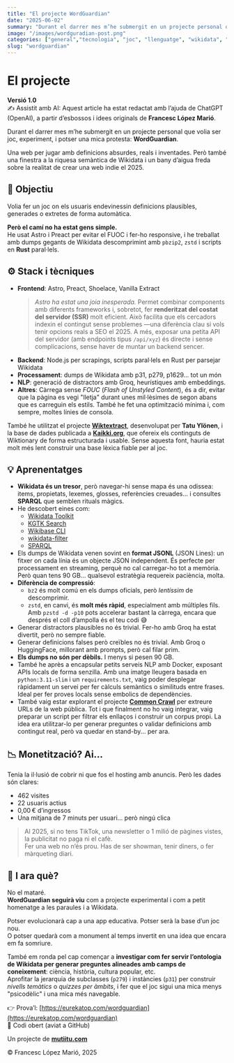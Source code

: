 ```yaml
---
title: "El projecte WordGuardian"
date: "2025-06-02"
summary: "Durant el darrer mes m’he submergit en un projecte personal que volia ser joc, experiment, i potser una mica protesta: **WordGuardian**. Una web per jugar amb definicions absurdes, reals i inventades. Però també una finestra a la riquesa semàntica de Wikidata i un bany d’aigua freda sobre la realitat de crear una web indie el 2025."
image: "/images/wordguradian-post.png" 
categories: ["general","tecnologia", "joc", "llenguatge", "wikidata", "astro", "webindie"]
slug: "wordguardian"
---
```


# El projecte   
**Versió 1.0**  
✍️ Assistit amb AI: Aquest article ha estat redactat amb l’ajuda de ChatGPT (OpenAI), a partir d’esbossos i idees originals de **Francesc López Marió**.

Durant el darrer mes m’he submergit en un projecte personal que volia ser joc, experiment, i potser una mica protesta: **WordGuardian**.

Una web per jugar amb definicions absurdes, reals i inventades. Però també una finestra a la riquesa semàntica de Wikidata i un bany d’aigua freda sobre la realitat de crear una web indie el 2025.

## 🧩 Objectiu  
Volia fer un joc on els usuaris endevinessin definicions plausibles, generades o extretes de forma automàtica.  

**Però el camí no ha estat gens simple.**  
He usat Astro i Preact per evitar el FUOC i fer-ho responsive, i he treballat amb dumps gegants de Wikidata descomprimint amb `pbzip2`, `zstd` i scripts en **Rust** paral·lels.

## ⚙️ Stack i tècniques  

- **Frontend**: Astro, Preact, Shoelace, Vanilla Extract  
  > *Astro ha estat una joia inesperada.* Permet combinar components amb diferents frameworks i, sobretot, fer **renderitzat del costat del servidor (SSR)** molt eficient. Això facilita que els cercadors indexin el contingut sense problemes —una diferència clau si vols tenir opcions reals a SEO el 2025. A més, exposar una petita API del servidor (amb endpoints tipus `/api/xyz`) és directe i sense complicacions, sense haver de muntar un backend sencer.  
- **Backend**: Node.js per scrapings, scripts paral·lels en Rust per parsejar Wikidata  
- **Processament**: dumps de Wikidata amb p31, p279, p1629... tot un món  
- **NLP**: generació de distractors amb Groq, heurístiques amb embeddings.
- **Altres**: Càrrega sense *FOUC* (*Flash of Unstyled Content*), és a dir, evitar que la pàgina es vegi "lletja" durant unes mil·lèsimes de segon abans que es carreguin els estils. També he fet una optimització mínima i, com sempre, moltes línies de consola.

També he utilitzat el projecte [**Wiktextract**](https://github.com/tatuylonen/wiktextract), desenvolupat per **Tatu Ylönen**, i la base de dades publicada a [**Kaikki.org**](https://kaikki.org), que ofereix els continguts de Wiktionary de forma estructurada i usable. Sense aquesta font, hauria estat molt més lent construir una base lèxica fiable per al joc.

## 💡 Aprenentatges  

- **Wikidata és un tresor**, però navegar-hi sense mapa és una odissea: items, propietats, lexemes, glosses, referències creuades... i consultes **SPARQL** que semblen rituals màgics.  
- He descobert eines com:
  - [Wikidata Toolkit](https://github.com/Wikidata-Toolkit/Wikidata-Toolkit)  
  - [KGTK Search](https://github.com/usc-isi-i2/kgtk-search)  
  - [Wikibase CLI](https://github.com/maxlath/wikibase-cli/tree/main)  
  - [wikidata-filter](https://github.com/alexkreidler/wikidata-filter)  
  - [SPARQL](https://en.wikipedia.org/wiki/SPARQL)
- Els dumps de Wikidata venen sovint en **format JSONL** (JSON Lines): un fitxer on cada línia és un objecte JSON independent. És perfecte per processament en streaming, perquè no cal carregar-ho tot a memòria. Però quan tens 90 GB... qualsevol estratègia requereix paciència, molta.
- **Diferència de compressió**:  
  - `bz2` és molt comú en els dumps oficials, però *lentíssim* de descomprimir.  
  - `zstd`, en canvi, és **molt més ràpid**, especialment amb múltiples fils. Amb `pzstd -d -p10` pots accelerar bastant la càrrega, encara que després el coll d’ampolla és el teu codi 😅
- Generar distractors plausibles no és trivial. Fer-ho amb Groq ha estat divertit, però no sempre fiable.  
- Generar definicions falses però creïbles no és trivial. Amb Groq o HuggingFace, millorant amb prompts, però cal filar prim.  
- **Els dumps no són per dèbils.** I menys si pesen 90 GB.
- També he après a encapsular petits serveis NLP amb Docker, exposant APIs locals de forma senzilla. Amb una imatge lleugera basada en `python:3.11-slim` i un `requirements.txt`, vaig poder desplegar ràpidament un servei per fer càlculs semàntics o similituds entre frases. Ideal per fer proves locals sense embolics de dependències.
- També vaig estar explorant el projecte [**Common Crawl**](https://commoncrawl.org/) per extreure URLs de la web pública. Tot i que finalment no ho vaig integrar, vaig preparar un script per filtrar els enllaços  i construir un corpus propi. La idea era utilitzar-lo per generar preguntes o validar definicions amb contingut real, però va quedar en stand-by... per ara.


## 📉 Monetització? Ai...

Tenia la il·lusió de cobrir ni que fos el hosting amb anuncis. Però les dades són clares:

- 462 visites
- 22 usuaris actius
- 0,00 € d’ingressos
- Una mitjana de 7 minuts per usuari... però ningú clica

> Al 2025, si no tens TikTok, una newsletter o 1 milió de pàgines vistes, la publicitat no paga ni el cafè.  
> Fer una web no n’és prou. Has de ser showman, tenir diners, o fer màrqueting diari.

## 🎯 I ara què?

No el mataré.  
**WordGuardian seguirà viu** com a projecte experimental i com a petit homenatge a les paraules i a Wikidata.  

Potser evolucionarà cap a una app educativa. Potser serà la base d’un joc nou.  
O potser quedarà com a monument al temps invertit en una idea que encara em fa somriure.

També em ronda pel cap començar a **investigar com fer servir l’ontologia de Wikidata per generar preguntes alineades amb camps de coneixement**: ciència, història, cultura popular, etc.  
Aprofitar la jerarquia de subclasses (`p279`) i instàncies (`p31`) per construir *nivells temàtics* o *quizzes per àmbits*, i fer que el joc sigui una mica menys "psicodèlic" i una mica més navegable.  



👉 Prova’l: [https://eurekatop.com/wordguardian](https://eurekatop.com/wordguardian)  
📖 Codi obert (aviat a GitHub)  

Un projecte de [**mutiitu.com**](https://www.mutiitu.com)

© Francesc López Marió, 2025
